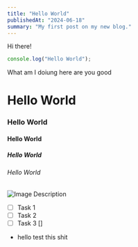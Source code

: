 ```yaml
---
title: "Hello World"
publishedAt: "2024-06-18"
summary: "My first post on my new blog."
---
```


Hi there!

```jsx
console.log("Hello World");
```

What am I doiung here are you good

# Hello World

### Hello World

#### Hello World

##### Hello World

###### Hello World
![Image Description](/nvidia.png)

- [ ] Task 1
- [ ] Task 2
- [ ] Task 3
[] 

* hello test this shit


